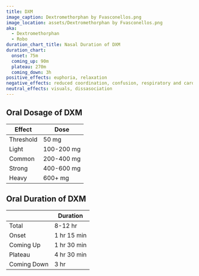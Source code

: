 ```yaml
---
title: DXM
image_caption: Dextromethorphan by Fvasconellos.png
image_location: assets/Dextromethorphan by Fvasconellos.png
aka:
  - Dextromethorphan
  - Robo
duration_chart_title: Nasal Duration of DXM
duration_chart:
  onset: 75m
  coming_up: 90m
  plateau: 270m
  coming_down: 3h
positive_effects: euphoria, relaxation
negative_effects: reduced coordination, confusion, respiratory and cardiovascular depression
neutral_effects: visuals, dissasociation
---
```


## Oral Dosage of DXM
| Effect | Dose |
| --- | --- |
| Threshold | 50 mg |
| Light | 100-200 mg |
| Common | 200-400 mg |
| Strong | 400-600 mg |
| Heavy | 600+ mg |

## Oral Duration of DXM

| | Duration |
| --- | --- |
| Total | 8-12 hr |
| Onset | 1 hr 15 min |
| Coming Up | 1 hr 30 min |
| Plateau | 4 hr 30 min |
| Coming Down | 3 hr |





